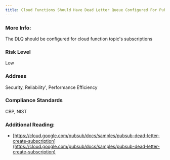 ```yaml
---
title: Cloud Functions Should Have Dead Letter Queue Configured For Pub/Sub Subscriptions
---
```


### More Info:

The DLQ should be configured for cloud function topic's subscriptions

### Risk Level

Low

### Address

Security, Reliability', Performance Efficiency

### Compliance Standards

CBP, NIST

### Additional Reading:

- [https://cloud.google.com/pubsub/docs/samples/pubsub-dead-letter-create-subscription](https://cloud.google.com/pubsub/docs/samples/pubsub-dead-letter-create-subscription)
